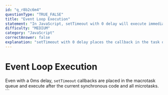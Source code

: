 ```yaml
---
id: "q_r8b2c6m4"
questionType: "TRUE_FALSE"
title: "Event Loop Execution"
statement: "In JavaScript, setTimeout with 0 delay will execute immediately before any other code."
difficulty: "MEDIUM"
category: "JavaScript"
correctAnswer: false
explanation: "setTimeout with 0 delay places the callback in the task queue, which executes after the current call stack is empty and microtasks are processed."
---
```


# Event Loop Execution

Even with a 0ms delay, `setTimeout` callbacks are placed in the macrotask queue and execute after the current synchronous code and all microtasks.
\`\`\`
